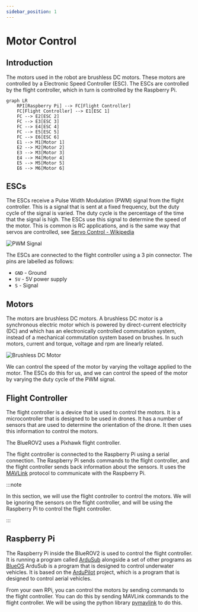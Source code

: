 ```yaml
---
sidebar_position: 1
---
```


# Motor Control

## Introduction

The motors used in the robot are brushless DC motors.
These motors are controlled by a Electronic Speed Controller (ESC).
The ESCs are controlled by the flight controller, which in turn is controlled by the Raspberry Pi.

```mermaid
graph LR
    RPI[Raspberry Pi] --> FC[Flight Controller]
    FC[Flight Controller] --> E1[ESC 1]
    FC --> E2[ESC 2]
    FC --> E3[ESC 3]
    FC --> E4[ESC 4]
    FC --> E5[ESC 5]
    FC --> E6[ESC 6]
    E1 --> M1[Motor 1]
    E2 --> M2[Motor 2]
    E3 --> M3[Motor 3]
    E4 --> M4[Motor 4]
    E5 --> M5[Motor 5]
    E6 --> M6[Motor 6]
```

## ESCs

The ESCs receive a Pulse Width Modulation (PWM) signal from the flight controller.
This is a signal that is sent at a fixed frequency, but the duty cycle of the signal is varied.
The duty cycle is the percentage of the time that the signal is high.
The ESCs use this signal to determine the speed of the motor.
This is common is RC applications, and is the same way that servos are controlled, see [Servo Control - Wikipedia](https://en.wikipedia.org/wiki/Servo_control)

![PWM Signal](https://upload.wikimedia.org/wikipedia/commons/6/6c/Servomotor_Timing_Diagram.svg)

The ESCs are connected to the flight controller using a 3 pin connector.
The pins are labelled as follows:

- `GND` - Ground
- `5V` - 5V power supply
- `S` - Signal

## Motors

The motors are brushless DC motors.
A brushless DC motor is a synchronous electric motor which is powered by direct-current electricity (DC) and which has an electronically controlled commutation system, instead of a mechanical commutation system based on brushes.
In such motors, current and torque, voltage and rpm are linearly related.

![Brushless DC Motor](https://upload.wikimedia.org/wikipedia/commons/2/2e/Floppy_drive_spindle_motor_open.jpg)

We can control the speed of the motor by varying the voltage applied to the motor.
The ESCs do this for us, and we can control the speed of the motor by varying the duty cycle of the PWM signal.

## Flight Controller

The flight controller is a device that is used to control the motors.
It is a microcontroller that is designed to be used in drones.
It has a number of sensors that are used to determine the orientation of the drone.
It then uses this information to control the motors.

The BlueROV2 uses a Pixhawk flight controller.

The flight controller is connected to the Raspberry Pi using a serial connection.
The Raspberry Pi sends commands to the flight controller, and the flight controller sends back information about the sensors.
It uses the [MAVLink](https://mavlink.io/en/) protocol to communicate with the Raspberry Pi.

:::note

In this section, we will use the flight controller to control the motors.
We will be ignoring the sensors on the flight controller, and will be using the Raspberry Pi to control the flight controller.

:::

## Raspberry Pi

The Raspberry Pi inside the BlueROV2 is used to control the flight controller.
It is running a program called [ArduSub](https://www.ardusub.com/) alongside a set of other programs as [BlueOS](https://docs.bluerobotics.com/ardusub-zola/software/onboard/BlueOS-1.1/)
ArduSub is a program that is designed to control underwater vehicles.
It is based on the [ArduPilot](https://ardupilot.org/) project, which is a program that is designed to control aerial vehicles.

From your own RPi, you can control the motors by sending commands to the flight controller.
You can do this by sending MAVLink commands to the flight controller.
We will be using the python library [pymavlink](https://www.ardusub.com/developers/pymavlink.html) to do this.
